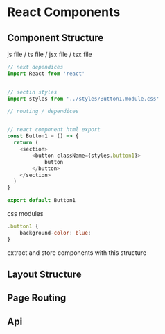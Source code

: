 # React Components

## Component Structure

js file / ts file / jsx file / tsx file

```js copy
// next dependices
import React from 'react'


// sectin styles
import styles from '../styles/Button1.module.css'

// routing / dependices


// react component html export
const Button1 = () => {
  return (
    <section>
        <button className={styles.button1}> 
            button
        </button>
    </section>
  )
}

export default Button1
```

css modules

```js copy
.button1 {
    background-color: blue:
}
```

extract and store components with this structure

## Layout Structure


## Page Routing

## Api


